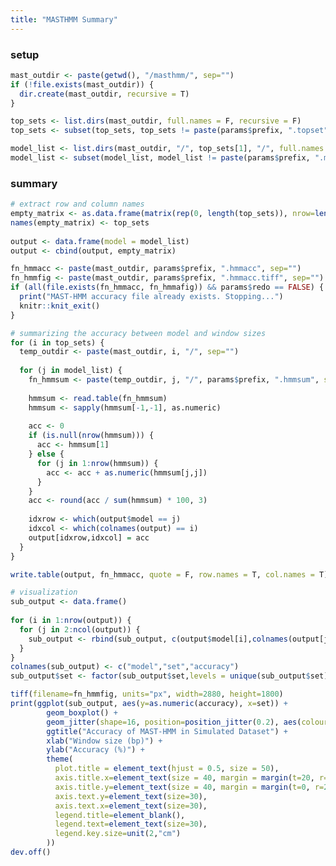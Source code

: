 ```yaml
---
title: "MASTHMM Summary"
---
```


### setup
```r
mast_outdir <- paste(getwd(), "/masthmm/", sep="")
if (!file.exists(mast_outdir)) {
  dir.create(mast_outdir, recursive = T)
}

top_sets <- list.dirs(mast_outdir, full.names = F, recursive = F)
top_sets <- subset(top_sets, top_sets != paste(params$prefix, ".topset", sep="")) 

model_list <- list.dirs(mast_outdir, "/", top_sets[1], "/", full.names = F, recursive = F)
model_list <- subset(model_list, model_list != paste(params$prefix, ".mast.tops", sep="")) 
```

### summary
```r
# extract row and column names
empty_matrix <- as.data.frame(matrix(rep(0, length(top_sets)), nrow=length(model_list), ncol=length(top_sets)))
names(empty_matrix) <- top_sets
  
output <- data.frame(model = model_list)
output <- cbind(output, empty_matrix)

fn_hmmacc <- paste(mast_outdir, params$prefix, ".hmmacc", sep="")
fn_hmmfig <- paste(mast_outdir, params$prefix, ".hmmacc.tiff", sep="")
if (all(file.exists(fn_hmmacc, fn_hmmafig)) && params$redo == FALSE) {
  print("MAST-HMM accuracy file already exists. Stopping...")
  knitr::knit_exit()
}

# summarizing the accuracy between model and window sizes
for (i in top_sets) {
  temp_outdir <- paste(mast_outdir, i, "/", sep="")
  
  for (j in model_list) {
    fn_hmmsum <- paste(temp_outdir, j, "/", params$prefix, ".hmmsum", sep="")
    
    hmmsum <- read.table(fn_hmmsum)
    hmmsum <- sapply(hmmsum[-1,-1], as.numeric)
    
    acc <- 0
    if (is.null(nrow(hmmsum))) {
      acc <- hmmsum[1]
    } else {
      for (j in 1:nrow(hmmsum)) {
        acc <- acc + as.numeric(hmmsum[j,j])
      }
    }
    acc <- round(acc / sum(hmmsum) * 100, 3)
    
    idxrow <- which(output$model == j)
    idxcol <- which(colnames(output) == i)
    output[idxrow,idxcol] = acc
  }
}

write.table(output, fn_hmmacc, quote = F, row.names = T, col.names = T)

# visualization
sub_output <- data.frame()
  
for (i in 1:nrow(output)) {
  for (j in 2:ncol(output)) {
    sub_output <- rbind(sub_output, c(output$model[i],colnames(output[j]),output[i,j]))
  }
}
colnames(sub_output) <- c("model","set","accuracy")
sub_output$set <- factor(sub_output$set,levels = unique(sub_output$set),ordered = T)

tiff(filename=fn_hmmfig, units="px", width=2880, height=1800)
print(ggplot(sub_output, aes(y=as.numeric(accuracy), x=set)) + 
        geom_boxplot() +
        geom_jitter(shape=16, position=position_jitter(0.2), aes(colour=model)) +
        ggtitle("Accuracy of MAST-HMM in Simulated Dataset") + 
        xlab("Window size (bp)") +
        ylab("Accuracy (%)") +
        theme(
          plot.title = element_text(hjust = 0.5, size = 50),
          axis.title.x=element_text(size = 40, margin = margin(t=20, r=0, b=0, l=0)),
          axis.title.y=element_text(size = 40, margin = margin(t=0, r=20, b=0, l=0)),
          axis.text.y=element_text(size=30),
          axis.text.x=element_text(size=30),
          legend.title=element_blank(),
          legend.text=element_text(size=30),
          legend.key.size=unit(2,"cm")
        ))
dev.off()
```
